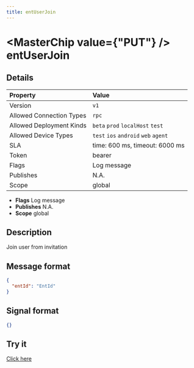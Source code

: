 ```yaml
---
title: entUserJoin
---
```



# <MasterChip value={"PUT"} /> entUserJoin

## Details

| Property | Value | 
| :--- | :--- | 
| Version | `v1` |
| Allowed Connection Types | `rpc`  |
| Allowed Deployment Kinds | `beta` `prod` `localHost` `test`  |
| Allowed Device Types | `test` `ios` `android` `web` `agent`  |
| SLA | time: 600 ms, timeout: 6000 ms |
| Token | bearer |
| Flags | Log message |
| Publishes | N.A. |
| Scope | global |


- **Flags** Log message
- **Publishes** N.A.
- **Scope** global


## Description

Join user from invitation

## Message format

```json
{
  "entId": "EntId"
}
```

## Signal format

```json
{}
```

## Try it

[Click here](https://web.neome.ai/api?path=studio_studioMain_entUserJoin)

